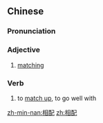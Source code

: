 ==Chinese==
{{zh-forms}}

===Pronunciation===
{{zh-pron
|m=xiàngpèi
|cat=a,v
}}

===Adjective===
{{zh-adj}}

# [[matching]]

===Verb===
{{zh-verb}}

# to [[match up]], to go well with

[[zh-min-nan:相配]]
[[zh:相配]]